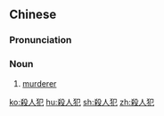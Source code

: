 {{also|杀人犯}}
==Chinese==
{{zh-forms|s=杀人犯|type=21}}

===Pronunciation===
{{zh-pron
|m=shārénfàn
|c=saat3 jan4 faan6-2
|cat=n
}}

===Noun===
{{zh-noun}}

# [[murderer]]

[[ko:殺人犯]]
[[hu:殺人犯]]
[[sh:殺人犯]]
[[zh:殺人犯]]